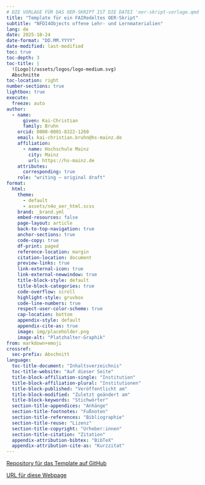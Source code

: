 ```yaml
---
# DIE VORLAGE FÜR DAS OER-SKRIPT IST DIE DATEI 'oer-skript-vorlage.qmd' IN DIESEM ORDNER. WENN SIE DIE VORLAGE NUTZEN MÖCHTEN, LÖSCHEN SIE DIESE DATEI UND NUTZEN DIE 'oer-skript-vorlage.qmd'. BENENNEN SIE DIE 'oer-skript-vorlage.qmd' BELIEBIG UM. EMPFOHLEN: 'index.qmd'
title: "Template für ein FAIRedeltes OER-Skript"
subtitle: "NFDI4Objects offene Lehr- und Lernmaterialien"
lang: de
date: 2025-10-24
date-format: "DD.MM.YYYY"
date-modified: last-modified
toc: true
toc-depth: 3
toc-title: |
  ![Logo](/assets/logos/logo-medium.svg)
  Abschnitte
toc-location: right
number-sections: true
lightbox: true
execute:
  freeze: auto
author: 
  - name:
      given: Kai-Christian
      family: Bruhn
    orcid: 0000-0001-8322-1260
    email: kai-christian.bruhn@hs-mainz.de
    affiliation: 
      - name: Hochschule Mainz
        city: Mainz
        url: https://hs-mainz.de
    attributes:
      corresponding: true
    role: "writing – original draft"
format:
  html:
    theme: 
      - default
      - assets/n4o_oer_html.scss
    brand: _brand.yml
    embed-resources: false
    page-layout: article
    back-to-top-navigation: true
    anchor-sections: true
    code-copy: true
    df-print: paged
    reference-location: margin
    citation-location: document
    preview-links: true
    link-external-icon: true
    link-external-newwindow: true
    title-block-style: default
    title-block-categories: true
    code-overflow: scroll
    highlight-style: gruvbox
    code-line-numbers: true
    respect-user-color-scheme: true
    cap-location: bottom
    appendix-style: default
    appendix-cite-as: true
    image: img/placeholder.png
    image-alt: "Platzhalter-Graphik"
from: markdown+emoji
crossref:
  sec-prefix: Abschnitt
language:
  toc-title-document: "Inhaltsverzeichnis"
  toc-title-website: "Auf dieser Seite"
  title-block-affiliation-single: "Institution"
  title-block-affiliation-plural: "Institutionen"
  title-block-published: "Veröffentlicht am"
  title-block-modified: "Zuletzt geändert am"
  title-block-keywords: "Stichwörter"
  section-title-appendices: "Anhänge"
  section-title-footnotes: "Fußnoten"
  section-title-references: "Bibliographie"
  section-title-reuse: "Lizenz"
  section-title-copyright: "Urheber:innen"
  section-title-citation: "Zitation"
  appendix-attribution-bibtex: "BibTeX"
  appendix-attribution-cite-as: "Kurzzitat"
---
```


:::{.callout-note appearance="minimal" icon="false" title="Wichtige Links"}

[Repository für das Template auf GitHub]({{< meta repo-url >}})

[URL für diese Webpage]({{< meta site-url >}})
:::

